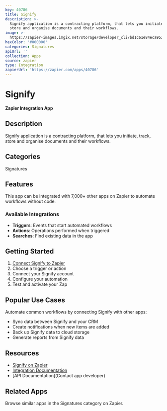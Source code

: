 ```yaml
---
key: 40786
title: Signify
description: >-
  Signify application is a contracting platform, that lets you initiate, track,
  store and organise documents and their workflows.
image: >-
  https://zapier-images.imgix.net/storage/developer_cli/bd1c61e84eca9534f5ae7257db0bdf08_2.png?auto=format%2Ccompress&ixlib=python-3.0.0&q=50
hexColor: '#000000'
categories: Signatures
apiUrl: ''
collection: Apps
source: zapier
type: Integration
zapierUrl: 'https://zapier.com/apps/40786'
---
```

# Signify

**Zapier Integration App**

## Description

Signify application is a contracting platform, that lets you initiate, track, store and organise documents and their workflows.

## Categories

Signatures

## Features

This app can be integrated with 7,000+ other apps on Zapier to automate workflows without code.

### Available Integrations

- **Triggers**: Events that start automated workflows
- **Actions**: Operations performed when triggered
- **Searches**: Find existing data in the app

## Getting Started

1. [Connect Signify to Zapier](https://zapier.com/apps/40786)
2. Choose a trigger or action
3. Connect your Signify account
4. Configure your automation
5. Test and activate your Zap

## Popular Use Cases

Automate common workflows by connecting Signify with other apps:

- Sync data between Signify and your CRM
- Create notifications when new items are added
- Back up Signify data to cloud storage
- Generate reports from Signify data

## Resources

- [Signify on Zapier](https://zapier.com/apps/40786)
- [Integration Documentation](https://zapier.com/apps/40786/integrations)
- [API Documentation](Contact app developer)

## Related Apps

Browse similar apps in the Signatures category on Zapier.
